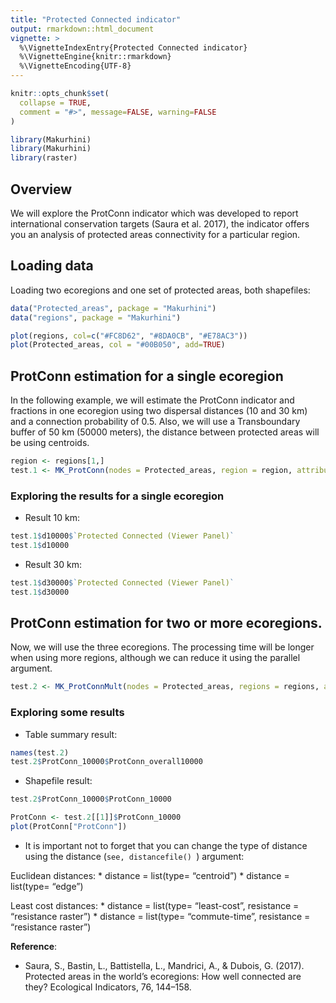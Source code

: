 ```yaml
---
title: "Protected Connected indicator"
output: rmarkdown::html_document
vignette: >
  %\VignetteIndexEntry{Protected Connected indicator}
  %\VignetteEngine{knitr::rmarkdown}
  %\VignetteEncoding{UTF-8}
---
```


```r
knitr::opts_chunk$set(
  collapse = TRUE,
  comment = "#>", message=FALSE, warning=FALSE
)
```


```r
library(Makurhini)
library(Makurhini)
library(raster)
```


## Overview
We will explore the ProtConn indicator which was developed to report international conservation targets (Saura et al. 2017), the indicator offers you an analysis of protected areas connectivity for a particular region.

## Loading data 
Loading two ecoregions and one set of protected areas, both shapefiles:

```r
data("Protected_areas", package = "Makurhini")
data("regions", package = "Makurhini")
```

```r
plot(regions, col=c("#FC8D62", "#8DA0CB", "#E78AC3"))
plot(Protected_areas, col = "#00B050", add=TRUE)
```

## ProtConn estimation for a single ecoregion
In the following example, we will estimate the ProtConn indicator and fractions in one ecoregion using two dispersal distances (10 and 30 km) and a connection probability of 0.5. Also, we will use a Transboundary buffer of 50 km (50000 meters), the distance between protected areas will be using centroids.

```r
region <- regions[1,]
test.1 <- MK_ProtConn(nodes = Protected_areas, region = region, attribute = "Intersected area", area_unit = "ha", distance = list(type= "centroid"), distance_thresholds = c(10000, 30000), probability = 0.5, transboundary = 50000, LA = NULL, plot = TRUE, dPC = FALSE, write = NULL, SAGA = FALSE, intern = FALSE)
```

### Exploring the results for a single ecoregion

* Result 10 km:

```r
test.1$d10000$`Protected Connected (Viewer Panel)`
test.1$d10000
```


* Result 30 km:

```r
test.1$d30000$`Protected Connected (Viewer Panel)`
test.1$d30000
```

## ProtConn estimation for two or more ecoregions.

Now, we will use the three ecoregions. The processing time will be longer when using more regions, although we can reduce it using the parallel argument.

```r
test.2 <- MK_ProtConnMult(nodes = Protected_areas, regions = regions, attribute = "Intersected area", area_unit = "ha", distance = list(type= "centroid"), distance_thresholds = c(10000, 30000), probability = 0.5, transboundary = 50000, plot = FALSE, write = NULL, parallel = FALSE, intern = FALSE)
```

### Exploring some results

* Table summary result:
```r
names(test.2)
test.2$ProtConn_10000$ProtConn_overall10000
```

* Shapefile result:
```r
test.2$ProtConn_10000$ProtConn_10000
```


```r
ProtConn <- test.2[[1]]$ProtConn_10000
plot(ProtConn["ProtConn"])
```

* It is important not to forget that you can change the type of distance using the distance (<code>see,  distancefile() </code>) argument:

Euclidean distances:
* distance = list(type= "centroid")
* distance = list(type= "edge")

Least cost distances:
* distance = list(type= "least-cost", resistance = "resistance raster")
* distance = list(type= "commute-time", resistance = "resistance raster")


<strong>Reference</strong>:

* Saura, S., Bastin, L., Battistella, L., Mandrici, A., & Dubois, G. (2017). Protected areas in the world’s ecoregions: How well connected are they? Ecological Indicators, 76, 144–158. 
